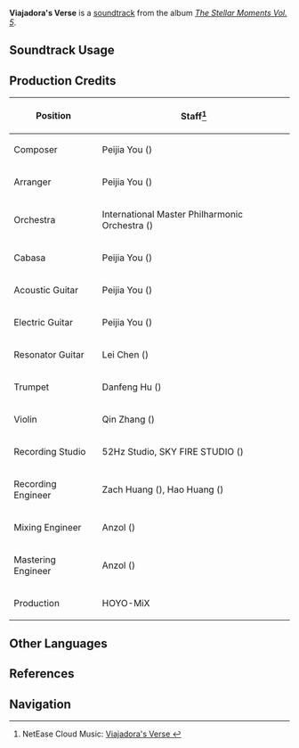 {{Soundtrack Infobox
|image          = The Stellar Moments Vol. 5.png
|album          = The Stellar Moments Vol. 5
|disc           = 
|number         = 27
|featured       =
|featured2      =
|featured3      =
|featured_disc  =
|featured_disc2 =
|featured_disc3 =
|youtube_id     = GxyJbz2U9Ok
|spotify_id     = 7g3DnvRLSGdLFGnnTKKpus
|previous       = This Side of Promise
|next           = Rain of Seven Curtains
}}
'''Viajadora's Verse''' is a [[soundtrack]] from the album ''[[The Stellar Moments Vol. 5]]''.

==Soundtrack Usage==
{{Soundtrack Usage
|quest = 
|location = 
|domain = 
|eventgameplay = 
|mediaoriginal = Character Demo;;Chasca
}}
<!--
==Other Arrangements==
{{Files by Category Gallery|Media Using an Unreleased Arrangement of Novatio Novena Soundtrack}}
-->
==Production Credits==
{| class="wikitable"
! Position
! Staff<ref>NetEase Cloud Music: [https://music.163.com/#/song?id=2666551254 Viajadora's Verse {{zh|调停的乐诗}}]</ref>
|-
! Composer
| Peijia You ({{zh|尤裴佳}})
|-
! Arranger
| Peijia You ({{zh|尤裴佳}})
|-
! Orchestra
| International Master Philharmonic Orchestra ({{zh|国际首席爱乐乐团}})
|-
! Cabasa
| Peijia You ({{zh|尤裴佳}})
|-
! Acoustic Guitar
| Peijia You ({{zh|尤裴佳}})
|-
! Electric Guitar
| Peijia You ({{zh|尤裴佳}})
|-
! Resonator Guitar
| Lei Chen ({{zh|陈磊}})
|-
! Trumpet
| Danfeng Hu ({{zh|胡丹峰}})
|-
! Violin
| Qin Zhang ({{zh|张琴}})
|-
! Recording Studio
| 52Hz Studio, SKY FIRE STUDIO ({{zh|九紫天诚录音棚}})
|-
! Recording Engineer
| Zach Huang ({{zh|黄巍}}), Hao Huang ({{zh|黄浩}})
|-
! Mixing Engineer
| Anzol ({{zh|鸦雀有声}})
|-
! Mastering Engineer
| Anzol ({{zh|鸦雀有声}})
|-
! Production
| HOYO-MiX
|}

<!--
==Trivia==
-->
==Other Languages==
{{Other Languages
|en      = Viajadora's Verse
|zhs     = 
|zhs_rm  = 
|zht     = 
|zht_rm  = 
|zh_tl   = 
|ja      = 
|ja_rm   = 
|ja_tl   = 
}}

==References==
{{Reflist}}

==Navigation==
{{Soundtrack Navbox|The Stellar Moments}}